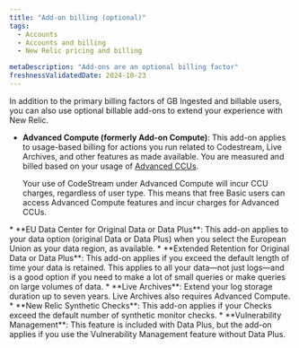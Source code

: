 ```yaml
---
title: "Add-on billing (optional)"
tags:
  - Accounts
  - Accounts and billing
  - New Relic pricing and billing

metaDescription: "Add-ons are an optional billing factor"
freshnessValidatedDate: 2024-10-23
---
```


In addition to the primary billing factors of GB Ingested and billable users, you can also use optional billable add-ons to extend your experience with New Relic. 

* **Advanced Compute (formerly Add-on Compute)**: This add-on applies to usage-based billing for actions you run related to Codestream, Live Archives, and other features as made available. You are measured and billed based on your usage of [Advanced CCUs](/docs/licenses/license-information/product-definitions/new-relic-one-pricing-definitions/#compute-capacity-unit).

  <Callout variant="tip"> 
    Your use of CodeStream under Advanced Compute will incur CCU charges, regardless of user type. This means that free Basic users can access Advanced Compute features and incur charges for Advanced CCUs.
</Callout>
* **EU Data Center for Original Data or Data Plus**: This add-on applies to your data option (original Data or Data Plus) when you select the European Union as your data region, as available.
* **Extended Retention for Original Data or Data Plus**: This add-on applies if you exceed the default length of time your data is retained. This applies to all your data—not just logs—and is a good option if you need to make a lot of small queries or make queries on large volumes of data.
* **Live Archives**: Extend your log storage duration up to seven years. Live Archives also requires Advanced Compute.
* **New Relic Synthetic Checks**: This add-on applies if your Checks exceed the default number of synthetic monitor checks.
* **Vulnerability Management**: This feature is included with Data Plus, but the add-on applies if you use the Vulnerability Management feature without Data Plus.
